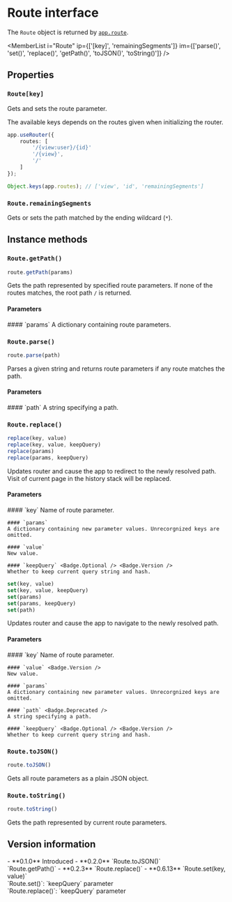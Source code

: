 <Module name="brew-js/extension/router" />

# Route interface

The `Route` object is returned by [`app.route`](:).

<MemberList
    i="Route"
    ip={['[key]', 'remainingSegments']}
    im={['parse()', 'set()', 'replace()', 'getPath()', 'toJSON()', 'toString()']} />

## Properties

### `Route[key]`

Gets and sets the route parameter.

The available keys depends on the routes given when initializing the router.

```typescript
app.useRouter({
    routes: [
        '/{view:user}/{id}'
        '/{view}',
        '/'
    ]
});

Object.keys(app.routes); // ['view', 'id', 'remainingSegments']
```

### `Route.remainingSegments`

Gets or sets the path matched by the ending wildcard (`*`).

## Instance methods

### `Route.getPath()`

```javascript
route.getPath(params)
```

Gets the path represented by specified route parameters.
If none of the routes matches, the root path `/` is returned.

#### Parameters

<dl>
    #### `params`
    A dictionary containing route parameters.

</dl>

### `Route.parse()`

```javascript
route.parse(path)
```

Parses a given string and returns route parameters if any route matches the path.

#### Parameters

<dl>
    #### `path`
    A string specifying a path.

</dl>

### `Route.replace()`

```javascript
replace(key, value)
replace(key, value, keepQuery)
replace(params)
replace(params, keepQuery)
```

Updates router and cause the app to redirect to the newly resolved path.
Visit of current page in the history stack will be replaced.

#### Parameters

<dl>
    #### `key`
    Name of route parameter.

    #### `params`
    A dictionary containing new parameter values. Unrecorgnized keys are omitted.

    #### `value`
    New value.

    #### `keepQuery` <Badge.Optional /> <Badge.Version />
    Whether to keep current query string and hash.

</dl>

```javascript
set(key, value)
set(key, value, keepQuery)
set(params)
set(params, keepQuery)
set(path)
```

Updates router and cause the app to navigate to the newly resolved path.

#### Parameters

<dl>
    #### `key` <Badge.Version />
    Name of route parameter.

    #### `value` <Badge.Version />
    New value.

    #### `params`
    A dictionary containing new parameter values. Unrecorgnized keys are omitted.

    #### `path` <Badge.Deprecated />
    A string specifying a path.

    #### `keepQuery` <Badge.Optional /> <Badge.Version />
    Whether to keep current query string and hash.

</dl>

### `Route.toJSON()`

```javascript
route.toJSON()
```

Gets all route parameters as a plain JSON object.

### `Route.toString()`

```javascript
route.toString()
```

Gets the path represented by current route parameters.

## Version information

<VersionTimeline module="brew-js">
- **0.1.0** Introduced
- **0.2.0** `Route.toJSON()` <br/> `Route.getPath()`
- **0.2.3** `Route.replace()`
- **0.6.13** `Route.set(key, value)` <br/> `Route.set()`: `keepQuery` parameter <br/>`Route.replace()`: `keepQuery` parameter
</VersionTimeline>
